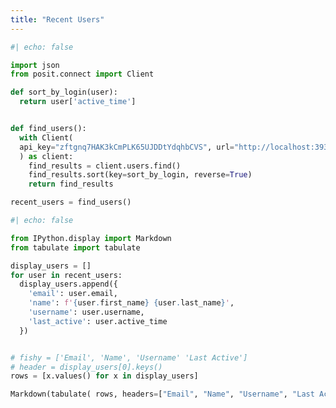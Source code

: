 ```yaml
---
title: "Recent Users"
---
```


```python
#| echo: false

import json
from posit.connect import Client

def sort_by_login(user):
  return user['active_time']


def find_users():
  with Client(
  api_key="zftgnq7HAK3kCmPLK65UJDDtYdqhbCVS", url="http://localhost:3939"
  ) as client:
    find_results = client.users.find()
    find_results.sort(key=sort_by_login, reverse=True)
    return find_results

recent_users = find_users()
```

```python
#| echo: false

from IPython.display import Markdown
from tabulate import tabulate

display_users = []
for user in recent_users:
  display_users.append({
    'email': user.email,
    'name': f'{user.first_name} {user.last_name}',
    'username': user.username,
    'last_active': user.active_time
  })


# fishy = ['Email', 'Name', 'Username' 'Last Active']
# header = display_users[0].keys()
rows = [x.values() for x in display_users]

Markdown(tabulate( rows, headers=["Email", "Name", "Username", "Last Active"]))
```
